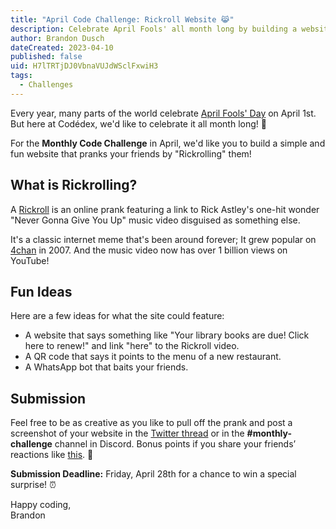 ```yaml
---
title: "April Code Challenge: Rickroll Website 😹"
description: Celebrate April Fools' all month long by building a website that pranks the user with a Rickroll!
author: Brandon Dusch
dateCreated: 2023-04-10
published: false
uid: H7lTRTjDJ0VbnaVUJdWSclFxwiH3
tags:
  - Challenges
---
```


Every year, many parts of the world celebrate [April Fools' Day](https://en.wikipedia.org/wiki/April_Fools'_Day) on April 1st. But here at Codédex, we'd like to celebrate it all month long! 🥳

For the **Monthly Code Challenge** in April, we'd like you to build a simple and fun website that pranks your friends by "Rickrolling" them!

## What is Rickrolling?

A [Rickroll](https://en.wikipedia.org/wiki/Rickrolling) is an online prank featuring a link to Rick Astley's one-hit wonder "Never Gonna Give You Up" music video disguised as something else. 

It's a classic internet meme that's been around forever; It grew popular on [4chan](https://en.wikipedia.org/wiki/4chan) in 2007. And the music video now has over 1 billion views on YouTube!

## Fun Ideas

Here are a few ideas for what the site could feature:

- A website that says something like "Your library books are due! Click here to renew!" and link "here" to the Rickroll video.
- A QR code that says it points to the menu of a new restaurant.
- A WhatsApp bot that baits your friends.

## Submission

Feel free to be as creative as you like to pull off the prank and post a screenshot of your website in the [Twitter thread](https://twitter.com/codedex_io/status/1645496363055030293) or in the **#monthly-challenge** channel in Discord. Bonus points if you share your friends’ reactions like [this](https://www.youtube.com/watch?v=dQw4w9WgXcQ). 🕺

**Submission Deadline:** Friday, April 28th for a chance to win a special surprise! ⏰

Happy coding,  
Brandon
